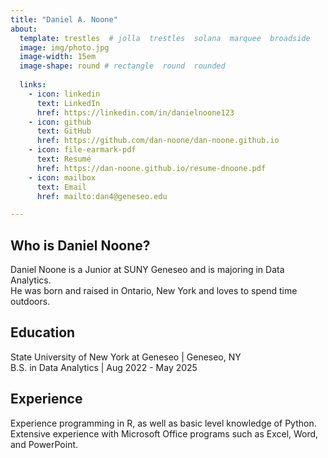 ```yaml
---
title: "Daniel A. Noone"
about:
  template: trestles  # jolla  trestles  solana  marquee  broadside
  image: img/photo.jpg
  image-width: 15em
  image-shape: round # rectangle  round  rounded
  
  links:
    - icon: linkedin
      text: LinkedIn
      href: https://linkedin.com/in/danielnoone123
    - icon: github
      text: GitHub
      href: https://github.com/dan-noone/dan-noone.github.io
    - icon: file-earmark-pdf
      text: Resumé
      href: https://dan-noone.github.io/resume-dnoone.pdf
    - icon: mailbox
      text: Email
      href: mailto:dan4@geneseo.edu

---
```



## Who is Daniel Noone?

  Daniel Noone is a Junior at SUNY Geneseo and is majoring in Data Analytics. <br> He was born and raised in Ontario, New York and loves to spend time outdoors.

## Education

State University of New York at Geneseo | Geneseo, NY <br>
B.S. in Data Analytics | Aug 2022 - May 2025 <br>


## Experience

Experience programming in R, as well as basic level knowledge of Python. Extensive experience with Microsoft Office programs such as Excel, Word, and PowerPoint.


